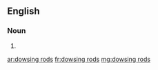 ==English==

===Noun===
{{head|en}}

# {{plural of|dowsing rod}}

[[ar:dowsing rods]]
[[fr:dowsing rods]]
[[mg:dowsing rods]]